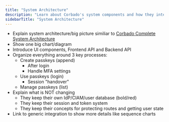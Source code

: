 ```yaml
---
title: "System Architecture"
description: "Learn about Corbado's system components and how they integrate with your application."
sidebarTitle: "System Architecture"
---
```


- Explain system architecture/big picture similiar to [Corbado Complete System Architecture](/corbado-complete/overview/system-architecture)
- Show one big chart/diagram
- Introduce UI components, Frontend API and Backend API
- Organize everything around 3 key processes:
    - Create passkeys (append)
        - After login
        - Handle MFA settings
    - Use passkeys (login)
        - Session "handover"
    - Manage passkeys (list)
- Explain what is NOT changing
    - They keep their own IdP/CIAM/user database (bold/red)
    - They keep their session and token system
    - They keep their concepts for protecting routes and getting user state
- Link to generic integration to show more details like sequence charts